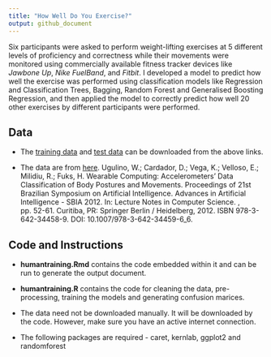 ```yaml
---
title: "How Well Do You Exercise?"
output: github_document
---
```


Six participants were asked to perform weight-lifting exercises at 5 different levels of proficiency and correctness while their movements were monitored using commercially available fitness tracker devices like *Jawbone Up*, *Nike FuelBand*, and *Fitbit*. I developed a model to predict how well the exercise was performed using classification models like Regression and Classification Trees, Bagging, Random Forest and Generalised Boosting Regression, and then applied the model to correctly predict how well 20 other exercises by different participants were performed.


## Data

- The [training data](https://d396qusza40orc.cloudfront.net/predmachlearn/pml-training.csv) and [test data](https://d396qusza40orc.cloudfront.net/predmachlearn/pml-testing.csv) can be downloaded from the above links.

- The data are from [here](http://groupware.les.inf.puc-rio.br/har). Ugulino, W.; Cardador, D.; Vega, K.; Velloso, E.; Milidiu, R.; Fuks, H. Wearable Computing: Accelerometers' Data Classification of Body Postures and Movements. Proceedings of 21st Brazilian Symposium on Artificial Intelligence. Advances in Artificial Intelligence - SBIA 2012. In: Lecture Notes in Computer Science. , pp. 52-61. Curitiba, PR: Springer Berlin / Heidelberg, 2012. ISBN 978-3-642-34458-9. DOI: 10.1007/978-3-642-34459-6_6. 

## Code and Instructions

- **humantraining.Rmd** contains the code embedded within it and can be run to generate the output document.

- **humantraining.R** contains the code for cleaning the data, pre-processing, training the models and generating confusion marices.

- The data need not be downloaded manually. It will be downloaded by the code. However, make sure you have an active internet connection.

- The following packages are required - caret, kernlab, ggplot2 and randomforest

